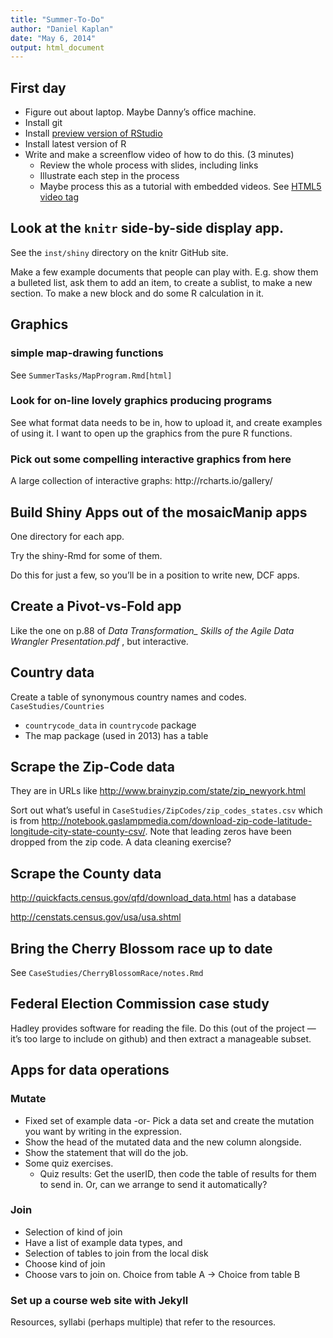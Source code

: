 ```yaml
---
title: "Summer-To-Do"
author: "Daniel Kaplan"
date: "May 6, 2014"
output: html_document
---
```


## First day

* Figure out about laptop.  Maybe Danny's office machine.
* Install git
* Install [preview version of RStudio](http://www.rstudio.com/ide/download/preview)
* Install latest version of R
* Write and make a screenflow video of how to do this. (3 minutes)
    * Review the whole process with slides, including links
    * Illustrate each step in the process
    * Maybe process this as a tutorial with embedded videos.  See [HTML5 video tag](http://www.w3schools.com/html/html5_video.asp)


## Look at the `knitr` side-by-side display app.

See the `inst/shiny` directory on the knitr GitHub site.

Make a few example documents that people can play with.  E.g. show them a bulleted list, ask them to add an item, to create a sublist, to make a new section.  To make a new block and do some R calculation in it.

## Graphics

### simple map-drawing functions

See `SummerTasks/MapProgram.Rmd[html]`

### Look for on-line lovely graphics producing programs

See what format data needs to be in, how to upload it, and create examples of using it.  I want to open up the graphics from the pure R functions.

### Pick out some compelling interactive graphics from here

A large collection of interactive graphs: http://rcharts.io/gallery/

## Build Shiny Apps out of the mosaicManip apps

One directory for each app.

Try the shiny-Rmd for some of them.

Do this for just a few, so you'll be in a position to write new, DCF apps.

## Create a Pivot-vs-Fold app

Like the one on p.88 of *Data Transformation_ Skills of the Agile Data Wrangler Presentation.pdf* , but interactive.

## Country data

Create a table of synonymous country names and codes.  `CaseStudies/Countries`

* `countrycode_data` in `countrycode` package
* The map package (used in 2013) has a table 

## Scrape the Zip-Code data

They are in URLs like <http://www.brainyzip.com/state/zip_newyork.html>

Sort out what's useful in `CaseStudies/ZipCodes/zip_codes_states.csv` which is from <http://notebook.gaslampmedia.com/download-zip-code-latitude-longitude-city-state-county-csv/>.  Note that leading zeros have been dropped from the zip code.  A data cleaning exercise?

## Scrape the County data

<http://quickfacts.census.gov/qfd/download_data.html> has a database

<http://censtats.census.gov/usa/usa.shtml>

## Bring the Cherry Blossom race up to date

See `CaseStudies/CherryBlossomRace/notes.Rmd`

## Federal Election Commission case study

Hadley provides software for reading the file.  Do this (out of the project --- it's too large to include on github) and then extract a manageable subset.

## Apps for data operations

### Mutate



* Fixed set of example data -or- Pick a data set and create the mutation you want by writing in the expression.
* Show the head of the mutated data and the new column alongside.
* Show the statement that will do the job.
* Some quiz exercises.
    * Quiz results: Get the userID, then code the table of results for them to send in.  Or, can we arrange to send it automatically?

### Join

* Selection of kind of join
* Have a list of example data types, and 
* Selection of tables to join from the local disk
* Choose kind of join
* Choose vars to join on.   Choice from table A -> Choice from table B

### Set up a course web site with Jekyll

Resources, syllabi (perhaps multiple) that refer to the resources.

